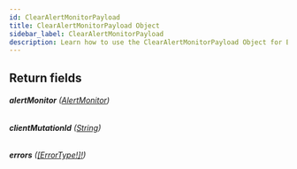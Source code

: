 ```yaml
---
id: ClearAlertMonitorPayload
title: ClearAlertMonitorPayload Object
sidebar_label: ClearAlertMonitorPayload
description: Learn how to use the ClearAlertMonitorPayload Object for Builder's API.
---
```


## Return fields

###### <b>alertMonitor</b> ([AlertMonitor](/docs/composer/builder/api/schema/object/AlertMonitor.mdx))

###### <b>clientMutationId</b> ([String](/docs/composer/builder/api/schema/scalar/String.mdx))

###### <b>errors</b> ([[ErrorType!]!](/docs/composer/builder/api/schema/object/ErrorType.mdx))
